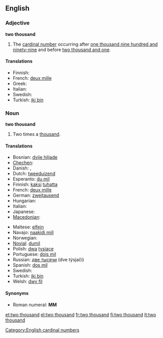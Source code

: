 ==English==

===Adjective===
'''two thousand'''

# The [[cardinal number]] occurring after [[one thousand nine hundred and ninety-nine]] and before [[two thousand and one]].

====Translations====
* Finnish: {{t+|fi|kaksituhatta}}
* French: [[deux mille]]
* Greek: {{t|el|δύο χιλιάδες}}
* Italian: {{t+|it|duemila}}
* Swedish: {{t|sv|två tusen}}
* Turkish: [[iki bin]]

===Noun===
'''two thousand'''

# Two times a [[thousand]].

====Translations====
{{trans-top|two times a thousand}}
* Bosnian: [[dvije hiljade]] {{f}}
* [[Chechen]]: {{tø|ce|ши эзар|tr=ši ezar}}
* Danish: {{t|da|to tusind|n}},  {{t|da|to tusinde|n}}
* Dutch: [[tweeduizend]] {{f}}
* Esperanto: [[du mil]]
* Finnish: [[kaksi]] [[tuhat|tuhatta]]
* French: [[deux mille]]
* German: [[zweitausend]] {{f}}
* Hungarian: {{t+|hu|kétezer}}
* Italian: {{t+|it|duemila|m}}
* Japanese: {{t|ja|二千|tr=nisen}}
* [[Macedonian]]: {{t|mk|две илјади|tr=dve íljadi}}
{{trans-mid}}
* Maltese: [[elfejn]]
* Navajo: [[naakidi mííl]]
* Norwegian: {{t|no|to tusen}}
* [[Novial]]: [[dumil]]
* Polish: [[dwa]] [[tysiące]]
* Portuguese: [[dois mil]] {{m}}
* Russian: [[две тысячи]] (dve týsjači) {{f}}
* Spanish: [[dos mil]] {{m}}
* Swedish: {{t|sv|två tusen}}
* Turkish: [[iki bin]]
* Welsh: [[dwy fil]]
{{trans-bottom}}

====Synonyms====
* Roman numeral: '''MM'''

[[Category:English cardinal numbers]]

[[et:two thousand]]
[[el:two thousand]]
[[fr:two thousand]]
[[fi:two thousand]]
[[lt:two thousand]]